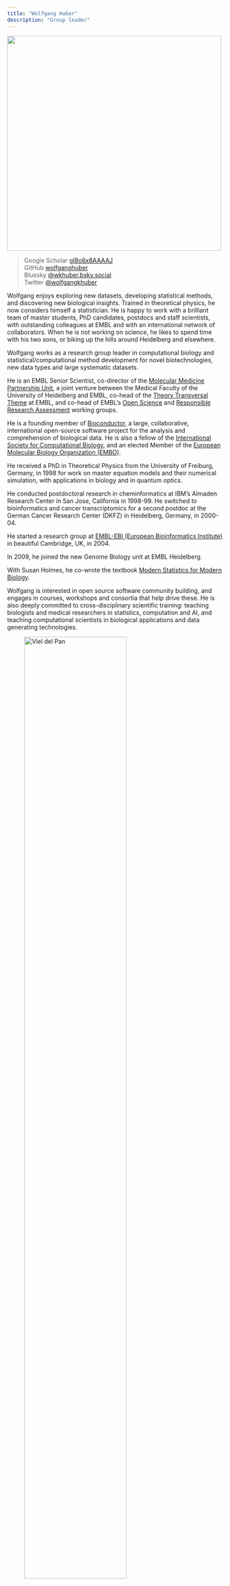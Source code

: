 ```yaml
---
title: "Wolfgang Huber"
description: "Group leader"
---
```


![](wolfgang-huber-1000x700.jpg){width=500 fig-align="center"}

>Google Scholar  [gI8o6x8AAAAJ](https://scholar.google.com/citations?user=gI8o6x8AAAAJ&hl=en) \
>GitHub          [wolfganghuber](https://github.com/wolfganghuber) \
>Bluesky         [@wkhuber.bsky.social](https://bsky.app/profile/wkhuber.bsky.social) \
>Twitter         [@wolfgangkhuber](https://twitter.com/wolfgangkhuber) \

Wolfgang enjoys exploring new datasets, developing statistical methods, and discovering new biological insights.
Trained in theoretical physics, he now considers himself a statistician. He is happy to work with a brilliant team of master students, PhD candidates, postdocs and staff scientists, with outstanding colleagues at EMBL and with an international network of collaborators. When he is not working on science, he likes to spend time with his two sons, or biking up the hills around Heidelberg and elsewhere.

Wolfgang works as a research group leader in computational biology and statistical/computational method development for novel biotechnologies, new data types and large systematic datasets.

He is an EMBL Senior Scientist, co-director of the 
[Molecular Medicine Partnership Unit](https://www.embl.org/about/info/mmpu), a joint venture between the Medical Faculty of the University of Heidelberg and EMBL, co-head of the 
[Theory Transversal Theme](https://www.embl.org/about/programme/research-plans/theory-at-embl) at EMBL, and co-head of EMBL's 
[Open Science](https://www.embl.org/about/open-science/) and
[Responsible Research Assessment](https://www.embl.org/about/research-assessment/)
working groups.

He is a founding member of [Bioconductor](https://bioconductor.org), a large, collaborative, international open-source software project for the analysis and comprehension of biological data. He is also a fellow of the [International Society for Computational Biology](https://www.iscb.org/), and an elected Member of the [European Molecular Biology Organization (EMBO)](https://www.embo.org/). 

He received a PhD in Theoretical Physics from the University of Freiburg, Germany, in 1998 for work on master equation models and their numerical simulation, with applications in biology and in quantum optics.

He conducted postdoctoral research in cheminformatics at IBM's Almaden Research Center in San Jose, California in 1998-99. He switched to bioinformatics and cancer transcriptomics for a second postdoc at the German Cancer Research Center (DKFZ) in Heidelberg, Germany, in 2000-04. 

He started a research group at [EMBL-EBI (European Bioinformatics Institute)](https://www.ebi.ac.uk/) in beautiful Cambridge, UK, in 2004.

In 2009, he joined the new Genome Biology unit at EMBL Heidelberg.

With Susan Holmes, he co-wrote the textbook [Modern Statistics for Modern Biology](https://www.huber.embl.de/msmb).

Wolfgang is interested in open source software community building, and engages in courses, workshops and consortia that help drive these. He is also deeply committed to cross-disciplinary scientific training: teaching biologists and medical researchers in statistics, computation and AI, and teaching computational scientists in biological applications and data generating technologies. 

![Viel del Pan](../photos/Marmolada.jpg){fig-align="center" width="75%" .lightbox}

![Forcella Ambrizzola](../photos/Forcella-Ambrizzola.jpg){fig-align="center" width="75%" .lightbox}

